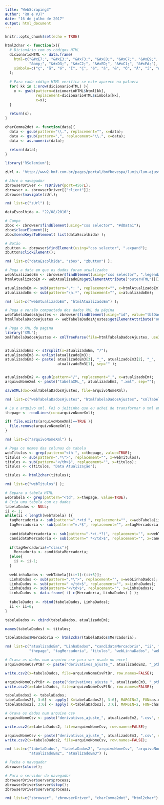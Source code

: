 ```yaml
---
title: "WebScraping3"
author: "RO e VJT"
date: "16 de julho de 2017"
output: html_document
---
```


```r
knitr::opts_chunk$set(echo = TRUE)
```

[comment]: # (https://do.remifa.so/archives/unicode/latin1.html)

```r
html2char <- function(x){
  # Dicionário com os códigos HTML
  dicionarioHTML <- data.frame(
    html=c("&#xE7;", "&#xE3;", "&#xF3;", "&#xCD;", "&#xC7;", "&#xE9;", "&#xE1;", 
           "&amp;", "&#xD3;", "&#xC2;", "&#xED;", "&#xC1;", "&#xFA;"), 
    simbolo=c("ç", "ã", "ó", "Í", "Ç", "é", "á", "&", "Ó", "Â", "í", "Á", "ú") 
  );
  
  # Para cada código HTML verifica se este aparece na palavra
  for( kk in 1:nrow(dicionarioHTML) ){
    x <- gsub(pattern=dicionarioHTML$html[kk], 
              replacement=dicionarioHTML$simbolo[kk], 
              x=x);
  }
  
  return(x);
}

charComma2dot <- function(data){
  data <- gsub(pattern="\\.", replacement="", x=data);
  data <- gsub(pattern=",", replacement="\\.", x=data);
  data <- as.numeric(data);
  
  return(data);
}
```

```r
library("RSelenium");

zUrl <- "http://www2.bmf.com.br/pages/portal/bmfbovespa/lumis/lum-ajustes-do-pregao-ptBR.asp";

# Abre o navegador
zbrowserDriver <- rsDriver(port=4567L);
zbrowser <- zbrowserDriver[["client"]];
zbrowser$navigate(zUrl);

rm( list=c("zUrl") );
```

```r
dataEscolhida <- "22/08/2016";

# Campo
zbox <- zbrowser$findElement(using="css selector", "#dData1");
zbox$clearElement();
zbox$sendKeysToElement( list(dataEscolhida) );

# Botão
zbutton <- zbrowser$findElement(using="css selector", ".expand");
zbutton$clickElement();

rm( list=c("dataEscolhida", "zbox", "zbutton") );
```

```r
# Pega a data em que os dados foram atualizados
webAtualizadoEm <- zbrowser$findElement(using="css selector", ".legenda");
htmlAtualizadoEm <- webAtualizadoEm$getElementAttribute("outerHTML")[[1]];

atualizadoEm <- sub(pattern=".*: ", replacement="", x=htmlAtualizadoEm);
atualizadoEm <- sub(pattern="\n.*", replacement="", x=atualizadoEm);

rm( list=c("webAtualizadoEm", "htmlAtualizadoEm") );
```

```r
# Pega a versão compactada dos dados XML da página
webTabelaDadosAjustes <- zbrowser$findElement(using="id", value="tblDadosAjustes");
htmlTabelaDadosAjustes <- webTabelaDadosAjustes$getElementAttribute("outerHTML")[[1]];
```

```r
# Pega o XML da pagina
library("XML");
xmlTabelaDadosAjustes <- xmlTreeParse(file=htmlTabelaDadosAjustes, useInternalNodes=T);


atualizadoEm3 <- strsplit(x=atualizadoEm, "/");
atualizadoEm3 <- unlist(atualizadoEm3);
atualizadoEm3 <- paste( atualizadoEm3[3], "_", atualizadoEm3[2], "_", 
                        atualizadoEm3[1], sep="" );


atualizadoEm2 <- gsub(pattern="/", replacement="_", x=atualizadoEm);
arquivoNomeXml <- paste("tabelaXML_", atualizadoEm2, ".xml", sep="");

saveXML(doc=xmlTabelaDadosAjustes, file=arquivoNomeXml);

rm( list=c("webTabelaDadosAjustes", "htmlTabelaDadosAjustes", "xmlTabelaDadosAjustes") );
```

```r
# Le o arquivo xml. Foi o jeitinho que eu achei de transformar o xml em char
thepage <- readLines(con=arquivoNomeXml);

if( file.exists(arquivoNomeXml)==TRUE ){
  file.remove(arquivoNomeXml);
}

rm( list=c("arquivoNomeXml") );
```

```r
# Pega os nomes das colunas da tabela
webTitulos <- grep(pattern="<th ", x=thepage, value=TRUE);
titulos <- sub(pattern=".*\">", replacement="", x=webTitulos);
titulos <- sub(pattern="</th>$", replacement="", x=titulos);
titulos <- c(titulos, "Data Atualização");

titulos <- html2char(titulos);

rm( list=c("webTitulos") );
```

```r
# Separa a tabela HTML
webTabela <- grep(pattern="<td", x=thepage, value=TRUE);
# Cria uma tabela com os dados
tabelaDados <- NULL;
ii <- 1;
while(ii < length(webTabela) ){
  tagMercadoria <- sub(pattern=".*<td ", replacement="", x=webTabela[ii]);
  tagMercadoria <- sub(pattern="=.*$", replacement="", x=tagMercadoria);
  
  candidataMercadoria <- sub(pattern=".*>(.*?)", replacement="", x=webTabela[ii]);
  candidataMercadoria <- sub(pattern=" *</td>$", replacement="", x=candidataMercadoria);
  
  if(tagMercadoria!="class"){
    Mercadoria <- candidataMercadoria;
  }else{
    ii <- ii-1;
  }
  
  webLinhaDados <- webTabela[(ii+1):(ii+5)];
  LinhaDados <- sub(pattern=".*\">", replacement="", x=webLinhaDados);
  LinhaDados <- sub(pattern=" </td>$", replacement="", x=LinhaDados);
  LinhaDados <- sub(pattern="</td>$", replacement="", x=LinhaDados);
  LinhaDados <- data.frame( t( c(Mercadoria, LinhaDados) ) );
  
  tabelaDados <- rbind(tabelaDados, LinhaDados);
  ii <- ii+6;
}

tabelaDados <- cbind(tabelaDados, atualizadoEm);

names(tabelaDados) <- titulos;

tabelaDados$Mercadoria <- html2char(tabelaDados$Mercadoria);

rm( list=c("atualizadoEm", "LinhaDados", "candidataMercadoria", "ii", "Mercadoria", 
           "thepage", "tagMercadoria", "titulos", "webLinhaDados", "webTabela") );
```

```r
# Grava os dados num arquivo csv para ser usado no excel
arquivoNomeCsvPtBr <- paste("derivativos_ajuste_", atualizadoEm2, "_ptbr.csv", sep="");

write.csv2(x=tabelaDados, file=arquivoNomeCsvPtBr, row.names=FALSE);

arquivoNomeCsvPtBr <- paste("derivativos_ajuste_", atualizadoEm3, "_ptbr.csv", sep="");
write.csv2(x=tabelaDados, file=arquivoNomeCsvPtBr, row.names=FALSE);
```

```r
tabelaDados2 <- tabelaDados;
tabelaDados2[, 3:6] <- apply( X=tabelaDados2[, 3:6], MARGIN=2, FUN=as.character );
tabelaDados2[, 3:6] <- apply( X=tabelaDados2[, 3:6], MARGIN=2, FUN=charComma2dot );

# Grava os dados num arquivo csv
arquivoNomeCsv <- paste("derivativos_ajuste_", atualizadoEm2, ".csv", sep="");

write.csv2(x=tabelaDados2, file=arquivoNomeCsv, row.names=FALSE);

arquivoNomeCsv <- paste("derivativos_ajuste_", atualizadoEm3, ".csv", sep="");
write.csv2(x=tabelaDados2, file=arquivoNomeCsv, row.names=FALSE);

rm( list=c("tabelaDados", "tabelaDados2", "arquivoNomeCsv", "arquivoNomeCsvPtBr", 
           "atualizadoEm2", "atualizadoEm3") );
```



```r
# Fecha o navegador
zbrowser$close();

# Para o servidor do navegador
zbrowserDriver$server$process;
zbrowserDriver$server$stop();
zbrowserDriver$server$process;

rm( list=c("zbrowser", "zbrowserDriver", "charComma2dot", "html2char") );
```
